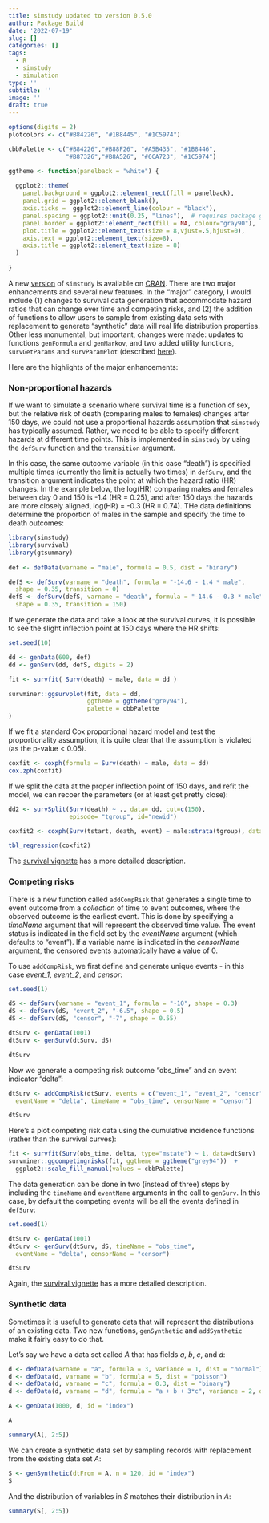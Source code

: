 ```yaml
---
title: simstudy updated to version 0.5.0
author: Package Build
date: '2022-07-19'
slug: []
categories: []
tags:
  - R
  - simstudy
  - simulation
type: ''
subtitle: ''
image: ''
draft: true
---
```


```r
options(digits = 2)
plotcolors <- c("#B84226", "#1B8445", "#1C5974")

cbbPalette <- c("#B84226","#B88F26", "#A5B435", "#1B8446",
                "#B87326","#B8A526", "#6CA723", "#1C5974") 

ggtheme <- function(panelback = "white") {
  
  ggplot2::theme(
    panel.background = ggplot2::element_rect(fill = panelback),
    panel.grid = ggplot2::element_blank(),
    axis.ticks =  ggplot2::element_line(colour = "black"),
    panel.spacing = ggplot2::unit(0.25, "lines"),  # requires package grid
    panel.border = ggplot2::element_rect(fill = NA, colour="gray90"), 
    plot.title = ggplot2::element_text(size = 8,vjust=.5,hjust=0),
    axis.text = ggplot2::element_text(size=8),
    axis.title = ggplot2::element_text(size = 8)
  )  
  
}
```

A new [version](https://kgoldfeld.github.io/simstudy/index.html){target="_blank"} of `simstudy` is available on [CRAN](https://cran.r-project.org/web/packages/simstudy/index.html){target="_blank"}. There are two major enhancements and several new features. In the "major" category, I would include (1) changes to survival data generation that accommodate hazard ratios that can change over time and competing risks, and (2) the addition of functions to allow users to sample from existing data sets with replacement to generate "synthetic" data will real life distribution properties. Other less monumental, but important, changes were made: updates to functions `genFormula` and `genMarkov`, and two added utility functions, `survGetParams` and `survParamPlot` (described [here](https://kgoldfeld.github.io/simstudy/articles/survival.html){target="_blank"}).

Here are the highlights of the major enhancements:

### Non-proportional hazards

If we want to simulate a scenario where survival time is a function of sex, but the relative risk of death (comparing males to females) changes after 150 days, we could not use a proportional hazards assumption that `simstudy` has typically assumed. Rather, we need to be able to specify different hazards at different time points. This is implemented in `simstudy` by using the `defSurv` function and the `transition` argument. 

In this case, the same outcome variable (in this case "death") is specified multiple times (currently the limit is actually two times) in `defSurv`, and the transition argument indicates the point at which the hazard ratio (HR) changes. In the example below, the log(HR) comparing males and females between day 0 and 150 is -1.4 (HR = 0.25), and after 150 days the hazards are more closely aligned, log(HR) = -0.3 (HR = 0.74). THe data definitions determine the proportion of males in the sample and specify the time to death outcomes:

```r
library(simstudy)
library(survival)
library(gtsummary)
  
def <- defData(varname = "male", formula = 0.5, dist = "binary")

defS <- defSurv(varname = "death", formula = "-14.6 - 1.4 * male", 
  shape = 0.35, transition = 0)
defS <- defSurv(defS, varname = "death", formula = "-14.6 - 0.3 * male", 
  shape = 0.35, transition = 150)
```

If we generate the data and take a look at the survival curves, it is possible to see the slight inflection point at 150 days where the HR shifts:

```r
set.seed(10)

dd <- genData(600, def)
dd <- genSurv(dd, defS, digits = 2)
```

```r
fit <- survfit( Surv(death) ~ male, data = dd )

survminer::ggsurvplot(fit, data = dd, 
                      ggtheme = ggtheme("grey94"),
                      palette = cbbPalette
)
```

If we fit a standard Cox proportional hazard model and test the proportionality assumption, it is quite clear that the assumption is violated (as the p-value < 0.05).

```r
coxfit <- coxph(formula = Surv(death) ~ male, data = dd)
cox.zph(coxfit)
```

If we split the data at the proper inflection point of 150 days, and refit the model, we can recoer the parameters (or at least get pretty close):

```r
dd2 <- survSplit(Surv(death) ~ ., data= dd, cut=c(150),
                 episode= "tgroup", id="newid")

coxfit2 <- coxph(Surv(tstart, death, event) ~ male:strata(tgroup), data=dd2)

tbl_regression(coxfit2)
```

The [survival vignette](https://kgoldfeld.github.io/simstudy/articles/survival.html){target="_blank"} has a more detailed description.

### Competing risks

There is a new function called `addCompRisk` that generates a single time to event outcome from a *collection* of time to event outcomes, where the observed outcome is the earliest event. This is done by specifying a *timeName* argument that will represent the observed time value. The event status is indicated in the field set by the *eventName* argument (which defaults to "event"). If a variable name is indicated in the *censorName* argument, the censored events automatically have a value of 0.

To use `addCompRisk`, we first define and generate unique events - in this case *event_1*, *event_2*, and *censor*:

```r
set.seed(1)

dS <- defSurv(varname = "event_1", formula = "-10", shape = 0.3)
dS <- defSurv(dS, "event_2", "-6.5", shape = 0.5)
dS <- defSurv(dS, "censor", "-7", shape = 0.55)

dtSurv <- genData(1001)
dtSurv <- genSurv(dtSurv, dS)

dtSurv
```

Now we generate a competing risk outcome "obs_time" and an event indicator "delta":

```r
dtSurv <- addCompRisk(dtSurv, events = c("event_1", "event_2", "censor"), 
  eventName = "delta", timeName = "obs_time", censorName = "censor")

dtSurv
```

Here's a plot competing risk data using the cumulative incidence functions (rather than the survival curves):

```r
fit <- survfit(Surv(obs_time, delta, type="mstate") ~ 1, data=dtSurv)
survminer::ggcompetingrisks(fit, ggtheme = ggtheme("grey94"))  + 
  ggplot2::scale_fill_manual(values = cbbPalette)
```

The data generation can be done in two (instead of three) steps by including the `timeName` and `eventName` arguments in the call to `genSurv`. In this case, by default the competing events will be all the events defined in `defSurv`:

```r
set.seed(1)

dtSurv <- genData(1001)
dtSurv <- genSurv(dtSurv, dS, timeName = "obs_time", 
  eventName = "delta", censorName = "censor")

dtSurv
```

Again, the [survival vignette](https://kgoldfeld.github.io/simstudy/articles/survival.html){target="_blank"} has a more detailed description.

### Synthetic data

Sometimes it is useful to generate data that will represent the distributions of an existing data. Two new functions, `genSynthetic` and `addSynthetic` make it fairly easy to do that.

Let's say we have a data set called $A$ that has fields $a$, $b$, $c$, and $d$:

```r
d <- defData(varname = "a", formula = 3, variance = 1, dist = "normal")
d <- defData(d, varname = "b", formula = 5, dist = "poisson")
d <- defData(d, varname = "c", formula = 0.3, dist = "binary")
d <- defData(d, varname = "d", formula = "a + b + 3*c", variance = 2, dist = "normal")

A <- genData(1000, d, id = "index")
```

```r
A
```

```r
summary(A[, 2:5])
```

We can create a synthetic data set by sampling records with replacement from the existing data set $A$:

```r
S <- genSynthetic(dtFrom = A, n = 120, id = "index")
S
```

And the distribution of variables in $S$ matches their distribution in $A$:

```r
summary(S[, 2:5])
```
